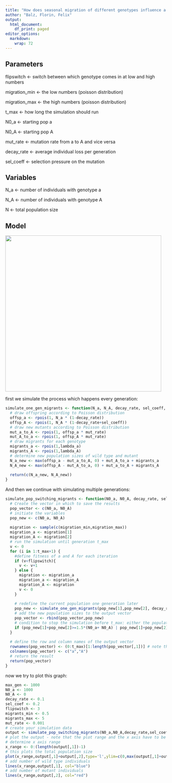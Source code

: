```yaml
---
title: "How does seasonal migration of different genotypes influence a doomed population"
author: "Balz, Florin, Felix"
output:
  html_document:
    df_print: paged
editor_options:
  markdown:
    wrap: 72
---
```


## Parameters

flipswitch \<- switch between which genotype comes in at low and high
numbers

migration_min \<- the low numbers (poisson distribution)

migration_max \<- the high numbers (poisson distribution)

t_max \<- how long the simulation should run

N0_a \<- starting pop a

N0_A \<- starting pop A

mut_rate \<- mutation rate from a to A and vice versa

decay_rate \<- average individual loss per generation

sel_coeff \<- selection pressure on the mutation

## Variables

N_a \<- number of individuals with genotype a

N_A \<- number of individuals with genotype A

N \<- total population size

## Model

![](images/WhatsApp%20Image%202024-10-16%20at%203.42.52%20PM.jpeg){width="487"}

first we simulate the process which happens every generation:

```r
simulate_one_gen_migrants <- function(N_a, N_A, decay_rate, sel_coeff, mut_rate, lambda_a,lambda_A) {
  # draw offspring according to Poisson distribution
  offsp_a <- rpois(1, N_a * (1-decay_rate))
  offsp_A <- rpois(1, N_A * (1-decay_rate+sel_coeff))
  # draw new mutants according to Poisson distribution
  mut_a_to_A <- rpois(1, offsp_a * mut_rate)
  mut_A_to_a <- rpois(1, offsp_A * mut_rate)
  # draw migrants for each genotype
  migrants_a <- rpois(1,lambda_a)
  migrants_A <- rpois(1,lambda_A)
  # determine new population sizes of wild type and mutant
  N_a_new <- max(offsp_a - mut_a_to_A, 0) + mut_A_to_a + migrants_a
  N_A_new <- max(offsp_A - mut_A_to_a, 0) + mut_a_to_A + migrants_A
  
  return(c(N_a_new, N_A_new))
}
```

And then we continue with simulating multiple generations:

```r
simulate_pop_switching_migrants <- function(N0_a, N0_A, decay_rate, sel_coeff, flipswitch, migration_min, migration_max, mut_rate, t_max) {
  # Create the vector in which to save the results
  pop_vector <- c(N0_a, N0_A)
  # initiate the variables
  pop_new <- c(N0_a, N0_A)
 
  migration <- sample(c(migration_min,migration_max))
  migration_a <- migration[1]
  migration_A <- migration[2]
  # run the simulation until generation t_max
  v <- 0
  for (i in 1:t_max+1) {
    #define fitness of a and A for each iteration
    if (v<flipswitch){
      v <- v+1
    } else {
      migration <- migration_a
      migration_a <- migration_A
      migration_A <- migration
      v <- 0
    }
    
    # redefine the current population one generation later
    pop_new <- simulate_one_gen_migrants(pop_new[1],pop_new[2], decay_rate, sel_coeff, mut_rate,migration_a,migration_A)
    # add the new population sizes to the output vector
    pop_vector <- rbind(pop_vector,pop_new)
    # condition to stop the simulation before t_max: either the population exceeds 1.5 times the original population size, or it goes extinct
    if (pop_new[1]+pop_new[2]>=1.5*(N0_a+ N0_A) | pop_new[1]+pop_new[2]==0) break
  }
  
  # define the row and column names of the output vector
  rownames(pop_vector) <- (0:t_max)[1:length(pop_vector[,1])] # note that the vector has to be cut if the simulation stopped early
  colnames(pop_vector) <- c("a","A")
  # return the result
  return(pop_vector)	
}
```

now we try to plot this graph:

```r
max_gen <- 1000
N0_a <- 1000
N0_A <- 0
decay_rate <- 0.1
sel_coef <- 0.2
flipswitch <- 3
migrants_min <- 0.5
migrants_max <- 5
mut_rate <- 0.001
# create your simulation data
output <- simulate_pop_switching_migrants(N0_a,N0_A,decay_rate,sel_coef,flipswitch,migrants_min,migrants_max,mut_rate,max_gen)
# plot the output - note that the plot range and the x axis have to be adjusted based on the length of the table
# determine x axis range 
x_range <- 0:(length(output[,1])-1)
# this plots the total population size
plot(x_range,output[,1]+output[,2],type='l',ylim=c(0,max(output[,1]+output[,2])),xlab = "Generation",ylab = "Population size")
# add number of wild type individuals
lines(x_range,output[,1], col="blue")
# add number of mutant individuals
lines(x_range,output[,2], col="red")
```
